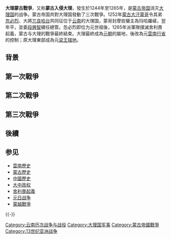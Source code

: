 {{expand|time=2013-07-17T05:54:09+00:00}}
{{unreferenced|time=2013-07-17T05:54:09+00:00}}
{{Infobox Military Conflict
|conflict=大理蒙古戰爭
|partof=
|image=
|caption=
|date=1244年—1265年
|place=[[雲貴高原|雲貴高原]]
|result=大理成为[[元朝|元朝]]屬地
|combatant1=[[蒙古帝国|蒙古帝国]] 
|combatant2=[[大理国|大理国]] 
|commander1=[[窩闊台|窩闊台]]<br/>[[忽必烈|忽必烈]]<br />[[伯顏不花|伯顏不花]]<br/>[[虎兒敦|虎兒敦]]
|commander2=[[高泰和|高禾]]{{KIA}}<br/>[[高泰祥|高泰祥]]{{KIA}}<br />[[段興智|段興智]]{{Surrendered}}<br />[[舍利畏|舍利畏]]
|strength1= 
|strength2=
|notes=
}}

{{蒙古帝國戰爭一覽}}
'''大理蒙古戰爭'''，又称'''蒙古入侵大理'''，發生於1244年至1265年，是[[蒙古帝国|蒙古帝国]]消灭[[大理国|大理国]]的战争。蒙古帝国共對大理国發動了三次戰爭。1252年[[蒙古大汗|蒙古大汗]][[蒙哥|蒙哥]]令其弟[[忽必烈|忽必烈]]、大將[[兀良哈台|兀良哈台]]共同征位于[[云南|云南]]的大理国，蒙哥封摩些蠻主為玛哈羅嵯，翌年平，並委[[段興智|段興智]]續任總管。忽必烈即位为元世祖後，1265年派軍隊撲滅舍利畏起義，蒙古与大理的戰爭最終結束。大理最終成為[[元朝|元朝]]的屬地，後改為元[[雲南行省|雲南行省]]的控制；原大理東部成為元[[梁王政权|梁王辖地]]。

==背景==
==第一次戰爭==

==第二次戰爭==
==第三次戰爭==
==後續==
==参见==
*[[雲南歷史|雲南歷史]]
*[[蒙古歷史|蒙古歷史]]
*[[中國歷史|中國歷史]]
*[[大中政权|大中政权]]
*[[舍利畏起義|舍利畏起義]]
*[[元日战争|元日战争]]
*[[蒙越戰爭|蒙越戰爭]]
{{-}}
{{中国改朝换代战争}}
{{云南历史|南诏大理|元明清}}
{{中國歷史事件/元朝}}
[[Category:云南历次战争与战役|Category:云南历次战争与战役]]
[[Category:大理国军事|Category:大理国军事]]
[[Category:蒙古帝國戰爭|Category:蒙古帝國戰爭]]
[[Category:13世纪亚洲战争|Category:13世纪亚洲战争]]